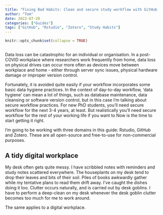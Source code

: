 ```yaml
---
title: "Fixing Bad Habits: Clean and secure study workflow with GitHub, R Markdown and Zotero"
author: "Tom"
date: 2022-07-20
categories: ["Guides"]
tags: ["GitHub", "Rstudio", "Zotero", "Study Habits"]
---
```


```r
knitr::opts_chunk$set(collapse = TRUE)
```

## 

Data loss can be catastrophic for an individual or organisation.
In a post-COVID workplace where researchers work frequently from home, data loss on physical drives can occur more often as devices move between workplace and home - either through server sync issues, physical hardware damage or improper version control.
\n

Fortunately, it is avoided quite easily if your workflow incorporates some basic data hygiene practices.
In the context of day-to-day workflow, 'data hygiene' can mean a lot of things, such as database maintenance, data cleansing or software version control, but in this case I'm talking about secure workflow practices.
For new PhD students, you'll need secure workflow for the next 3-4 years, at least.
But realistically you'll need secure workflow for the rest of your working life if you want to Now is the time to start getting it right.
\n

I'm going to be working with three domains in this guide: Rstudio, GitHub and Zotero.
These are all open-source and free-to-use for non-commercial purposes.

## A tidy digital workplace

My desk often gets quite messy.
I have scribbled notes with reminders and study notes scattered everywhere.
The houseplants on my desk tend to drop their leaves and bits of their soil.
Piles of books awkwardly gather while my tentative plans to read them drift away.
I've caught the dishes doing it too.
Clutter occurs naturally, and is carried out by desk goblins.
I have to perform a deep-clean on my desk whenever the desk goblin clutter becomes too much for me to work around.
\n

The same applies to a digital workplace.
